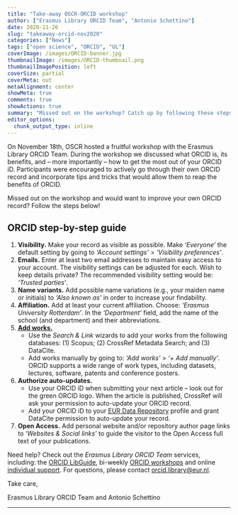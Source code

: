 ```yaml
---
title: "Take-away OSCR-ORCID workshop"
author: ["Erasmus Library ORCID Team", "Antonio Schettino"]
date: 2020-11-26
slug: "takeaway-orcid-nov2020"
categories: ["News"]
tags: ["open science", "ORCID", "UL"]
coverImage: /images/ORCID-banner.jpg
thumbnailImage: /images/ORCID-thumbnail.png
thumbnailImagePosition: left
coverSize: partial
coverMeta: out
metaAlignment: center
showMeta: true
comments: true
showActions: true
summary: "Missed out on the workshop? Catch up by following these steps!"
editor_options: 
  chunk_output_type: inline
---
```


On November 18th, OSCR hosted a fruitful workshop with the Erasmus Library ORCID Team. During the workshop we discussed what ORCID is, its benefits, and -- more importantly -- how to get the most out of your ORCID iD. Participants were encouraged to actively go through their own ORCID record and incorporate tips and tricks that would allow them to reap the benefits of ORCID.

Missed out on the workshop and would want to improve your own ORCID record? Follow the steps below!

## ORCID step-by-step guide

1. **Visibility.** Make your record as visible as possible. Make *'Everyone'* the default setting by going to *'Account settings'* > *‘Visibility preferences’*. 
2. **Emails.** Enter at least two email addresses to maintain easy access to your account. The visibility settings can be adjusted for each. Wish to keep details private? The recommended visibility setting would be: *'Trusted parties'*.
3. **Name variants.** Add possible name variations (e.g., your maiden name or initials) to *'Also known as'* in order to increase your findability.
4. **Affiliation.** Add at least your current affiliation. Choose: *'Erasmus University Rotterdam'*. In the *'Department'* field, add the name of the school (and department) and their abbreviations. 
5. [**Add works.**](https://libguides.eur.nl/ORCID/addpublications)
   - Use the *Search & Link* wizards to add your works from the following databases: (1) Scopus; (2) CrossRef Metadata Search; and (3) DataCite.
   - Add works manually by going to: *'Add works'* > *'+ Add manually'*. ORCID supports a wide range of work types, including datasets, lectures, software, patents and conference posters. 
6. **Authorize auto-updates.**
   - Use your ORCID iD when submitting your next article -- look out for the green ORCID logo. When the article is published, CrossRef will ask your permission to auto-update your ORCID record.
   - Add your ORCID iD to your [EUR Data Repository](https://datarepository.eur.nl/) profile and grant DataCite permission to auto-update your record.
7. **Open Access.** Add personal website and/or repository author page links to *'Websites & Social links'* to guide the visitor to the Open Access full text of your publications.

Need help? Check out the *Erasmus Library ORCID Team* services, including: the [ORCID LibGuide](https://libguides.eur.nl/ORCID), bi-weekly [ORCID workshops](https://eur-nl.libcal.com/calendar/ORCID-workshop?cid=7596&t=d&d=0000-00-00&cal=7596&inc=0) and online [individual support](https://eur-nl.libcal.com/appointments/ORCID-appointment). For questions, please contact [orcid.library@eur.nl](mailto:orcid.library@eur.nl).

Take care,

Erasmus Library ORCID Team and Antonio Schettino

***


